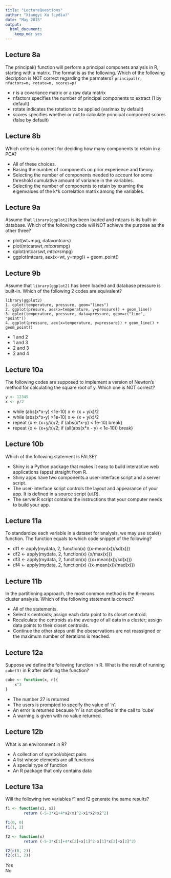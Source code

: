 ```yaml
---
title: "LectureQuestions"
author: "Xiangyi Xu (Lydia)"
date: "May 2015"
output:
  html_document:
    keep_md: yes
---
```



## Lecture 8a

The principal() function will perform a principal componets analysis in R, starting with a matrix. The format is as the following. Which of the following decription is NOT correct regarding the parmaters? `principal(r, nfactors=m, rotate=n, scores=p)`

* r is a covariance matrix or a raw data matrix 
* nfactors specifies the number of principal components to extract (1 by default)
* rotate indicates the rotation to be applied (varimax by default)
* scores specifies whether or not to calculate principal component scores (false by default)

## Lecture 8b

Which criteria is correct for deciding how many components to retain in a PCA? 

* All of these choices.
* Basing the number of components on prior experience and theory. 
* Selecting the number of components needed to account for some threshold cumulative amount of variance in the variables.
* Selecting the number of components to retain by examing the eigenvalues of 
the k*k correlation matrix among the variables.

## Lecture 9a

Assume that `library(ggplot2)`has been loaded and mtcars is its built-in 
database. Which of the following code will NOT achieve the purpose as the other three?  

* plot(wt~mpg, data=mtcars) 
* plot(mtcars$wt, mtcars$mpg)
* qplot(mtcars$wt, mtcars$mpg)
* ggplot(mtcars, aex(x=wt, y=mpg)) + geom_point()

## Lecture 9b

Assume that `library(ggplot2)` has been loaded and database pressure is built-in. Which of the following 2 codes are equivalent?

```
library(ggplot2)
1. qplot(temperature, pressure, geom="lines")
2. ggplot(presure, aes(x=temperature, y=pressure)) + geom_line()
3. qplot(temperature, pressure, data=pressure, geom=c("line", "point"))
4. ggplot(pressure, aex(x=temperature, y=pressure)) + geom_line() + geom_point()
```

* 1 and 2
* 1 and 3
* 2 and 3
* 2 and 4

## Lecture 10a

The following codes are supposed to implement a version of Newton's method for calculating the square root of y. Which one is NOT correct? 
```r
y <- 12345
x <- y/2
```

* while (abs(x*x-y) <1e-10) x <- (x + y/x)/2
* while (abs(x*x-y) >1e-10) x <- (x + y/x)/2
* repeat {x <- (x+y/x)/2; if (abs(x*x-y) < 1e-10) break}
* repeat {x <- (x+y/x)/2; if (all(abs(x*x - y) < 1e-10)) break}

## Lecture 10b

Which of the following statement is FALSE?

* Shiny is a Python package that makes it easy to build interactive web 
applications (apps) straight from R.
* Shiny apps have two components:a user-interface script and a server script.
* The user-interface script controls the layout and appearance of your app. 
It is defined in a source script (ui.R).
* The server.R script contains the instructions that your computer needs to 
build your app. 

## Lecture 11a

To standardize each variable in a dataset for analysis, we may use scale() function. The function equals to which code snippet of the following?

* df1 <- apply(mydata, 2, function(x) {(x-mean(x))/sd(x)})
* df2 <- apply(mydata, 2, function(x) {x/max(x)})
* df3 <- apply(mydata, 2, function(x) {(x+mean(x))/sd(x)})
* df4 <- apply(mydata, 2, function(x) {(x-mean(x))/mad(x)})

## Lecture 11b

In the partitioning approach, the most common method is the K-means cluster analysis. Which of the following statement is correct?

* All of the statements. 
* Select k centroids; assign each data point to its closet centroid.
* Recalculate the centroids as the average of all data in a cluster; 
assign data points to their closet centroids.
* Continue the other steps until the obeservations are not reassigned or the maximum number of iterations is reached.

## Lecture 12a

Suppose we define the following function in R. What is the result of 
running `cube(3)` in R after defining the function?
```r
cube <- function(x, n){
    x^3
}
```

* The number 27 is returned
* The users is prompted to specify the value of 'n'. 
* An error is returned because 'n' is not specified in the call to 'cube' 
* A warning is given with no value returned. 

## Lecture 12b

What is an environment in R?

* A collection of symbol/object pairs 
* A list whose elements are all functions 
* A special type of function 
* An R package that only contains data 

## Lecture 13a

Will the following two variables f1 and f2 generate the same results?
```r
f1 <- function(x1, x2) 
        return (-5-3*x1+4*x2+x1^2-x1*x2+x2^2)

f1(0, 0)
f1(1, 2)

f2 <- function(x)
        return (-5-3*x[1]+4*x[2]+x[1]^2-x[1]*x[2]+x[2]^2)

f2(c(0, 2))
f2(c(1, 2))
```

*Yes   
*No   
